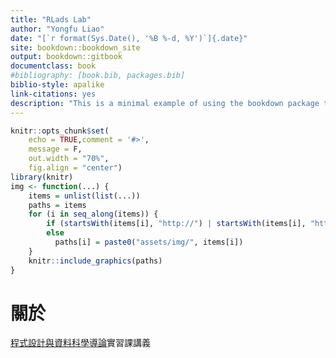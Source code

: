 ```yaml
--- 
title: "RLads Lab"
author: "Yongfu Liao"
date: "[`r format(Sys.Date(), '%B %-d, %Y')`]{.date}"
site: bookdown::bookdown_site
output: bookdown::gitbook
documentclass: book
#bibliography: [book.bib, packages.bib]
biblio-style: apalike
link-citations: yes
description: "This is a minimal example of using the bookdown package to write a book. The output format for this example is bookdown::gitbook."
---
```



```r
knitr::opts_chunk$set(
    echo = TRUE,comment = '#>',
    message = F,
    out.width = "70%",
    fig.align = "center")
library(knitr)
img <- function(...) {
    items = unlist(list(...))
    paths = items
    for (i in seq_along(items)) {
        if (startsWith(items[i], "http://") | startsWith(items[i], "https://")) paths[i] = items[i]
        else 
          paths[i] = paste0("assets/img/", items[i])
    }
    knitr::include_graphics(paths)
}
```

# 關於 {-}

[程式設計與資料科學導論](https://lopentu.github.io/rlads2021)實習課講義
